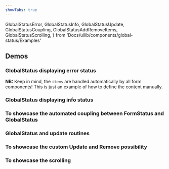 ```yaml
---
showTabs: true
---
```


  GlobalStatusError,
  GlobalStatusInfo,
  GlobalStatusUpdate,
  GlobalStatusCoupling,
  GlobalStatusAddRemoveItems,
  GlobalStatusScrolling,
} from 'Docs/uilib/components/global-status/Examples'

## Demos

### GlobalStatus displaying error status

**NB:** Keep in mind, the `items` are handled automatically by all form components! This is just an example of how to define the content manually.

<GlobalStatusError />

### GlobalStatus displaying info status

<GlobalStatusInfo />

### To showcase the automated coupling between **FormStatus** and **GlobalStatus**

<GlobalStatusCoupling />

### GlobalStatus and update routines

<GlobalStatusUpdate />

### To showcase the custom **Update** and **Remove** possibility

<GlobalStatusAddRemoveItems />

### To showcase the scrolling

<GlobalStatusScrolling />
